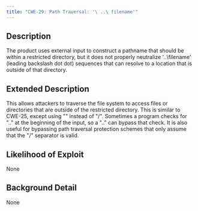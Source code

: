 ```yaml
---
title: "CWE-29: Path Traversal: '\ ..\ filename'"
---
```


## Description
The product uses external input to construct a pathname that should be within a restricted directory, but it does not properly neutralize '\..\filename' (leading backslash dot dot) sequences that can resolve to a location that is outside of that directory.

## Extended Description

This allows attackers to traverse the file system to access files or directories that are outside of the restricted directory.
This is similar to CWE-25, except using "\" instead of "/". Sometimes a program checks for "..\" at the beginning of the input, so a "\..\" can bypass that check. It is also useful for bypassing path traversal protection schemes that only assume that the "/" separator is valid.


## Likelihood of Exploit
None

## Background Detail
None
        